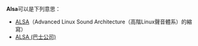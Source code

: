 '''Alsa'''可以是下列意思：
*[[ALSA|ALSA]]（Advanced Linux Sound Architecture（高階Linux聲音體系）的縮寫）
*[[ALSA_(巴士公司)|ALSA (巴士公司)]]

{{disambig}}